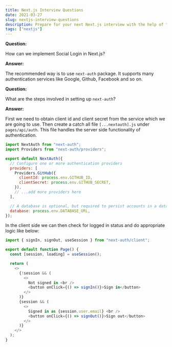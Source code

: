 ```yaml
---
title: Next.js Interview Questions
date: 2021-03-27
slug: nextjs-interview-questions
description: Prepare for your next Next.js interview with the help of these interview questions.
tags: ["nextjs"]
---
```



**Question:**

How can we implement Social Login in Next.js?

**Answer:**

The recommended way is to use `next-auth` package. It supports many authentication services like Google, Github, Facebook and so on.

<Divider />

**Question:**

What are the steps involved in setting up `next-auth`?

**Answer:**

First we need to obtain client id and client secret from the service which we are going to use. Then create a catch all file `[...nextauth].js` under `pages/api/auth`. This file handles the server side functionality of authentication.

```javascript
import NextAuth from "next-auth";
import Providers from "next-auth/providers";

export default NextAuth({
  // Configure one or more authentication providers
  providers: [
    Providers.GitHub({
      clientId: process.env.GITHUB_ID,
      clientSecret: process.env.GITHUB_SECRET,
    }),
    // ...add more providers here
  ],

  // A database is optional, but required to persist accounts in a database
  database: process.env.DATABASE_URL,
});
```

In the client side we can then check for logged in status and do appropriate logic like below:

```javascript
import { signIn, signOut, useSession } from "next-auth/client";

export default function Page() {
  const [session, loading] = useSession();

  return (
    <>
      {!session && (
        <>
          Not signed in <br />
          <button onClick={() => signIn()}>Sign in</button>
        </>
      )}
      {session && (
        <>
          Signed in as {session.user.email} <br />
          <button onClick={() => signOut()}>Sign out</button>
        </>
      )}
    </>
  );
}
```
